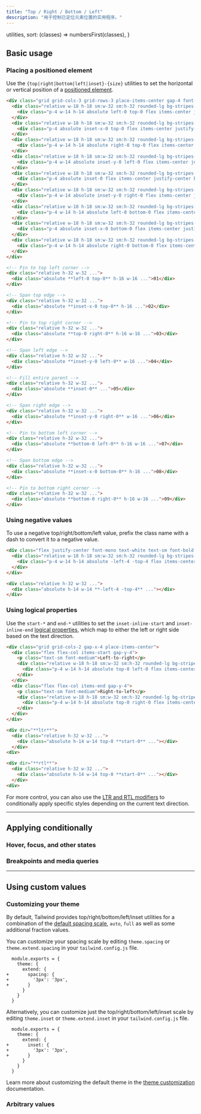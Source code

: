 ```yaml
---
title: "Top / Right / Bottom / Left"
description: "用于控制已定位元素位置的实用程序。"
---
```



  utilities,
  sort: (classes) => numbersFirst(classes),
}

## Basic usage

### Placing a positioned element

Use the `{top|right|bottom|left|inset}-{size}` utilities to set the horizontal or vertical position of a [positioned element](/docs/position).

```html {{ example: true }}
<div class="grid grid-cols-3 grid-rows-3 place-items-center gap-4 font-mono text-white text-sm font-bold leading-6">
  <div class="relative w-18 h-18 sm:w-32 sm:h-32 rounded-lg bg-stripes-purple">
    <div class="p-4 w-14 h-14 absolute left-0 top-0 flex items-center justify-center bg-purple-500 shadow-lg rounded-lg">01</div>
  </div>
  <div class="relative w-18 h-18 sm:w-32 sm:h-32 rounded-lg bg-stripes-purple">
    <div class="p-4 absolute inset-x-0 top-0 flex items-center justify-center bg-purple-500 shadow-lg rounded-lg">02</div>
  </div>
  <div class="relative w-18 h-18 sm:w-32 sm:h-32 rounded-lg bg-stripes-purple">
    <div class="p-4 w-14 h-14 absolute right-0 top-0 flex items-center justify-center bg-purple-500 shadow-lg rounded-lg">03</div>
  </div>
  <div class="relative w-18 h-18 sm:w-32 sm:h-32 rounded-lg bg-stripes-purple">
    <div class="p-4 w-14 absolute inset-y-0 left-0 flex items-center justify-center bg-purple-500 shadow-lg rounded-lg">04</div>
  </div>
  <div class="relative w-18 h-18 sm:w-32 sm:h-32 rounded-lg bg-stripes-purple">
    <div class="p-4 absolute inset-0 flex items-center justify-center bg-purple-500 shadow-lg rounded-lg">05</div>
  </div>
  <div class="relative w-18 h-18 sm:w-32 sm:h-32 rounded-lg bg-stripes-purple">
    <div class="p-4 w-14 absolute inset-y-0 right-0 flex items-center justify-center bg-purple-500 shadow-lg rounded-lg">06</div>
  </div>
  <div class="relative w-18 h-18 sm:w-32 sm:h-32 rounded-lg bg-stripes-purple">
    <div class="p-4 w-14 h-14 absolute left-0 bottom-0 flex items-center justify-center bg-purple-500 shadow-lg rounded-lg">07</div>
  </div>
  <div class="relative w-18 h-18 sm:w-32 sm:h-32 rounded-lg bg-stripes-purple">
    <div class="p-4 absolute inset-x-0 bottom-0 flex items-center justify-center bg-purple-500 shadow-lg rounded-lg">08</div>
  </div>
  <div class="relative w-18 h-18 sm:w-32 sm:h-32 rounded-lg bg-stripes-purple">
    <div class="p-4 w-14 h-14 absolute right-0 bottom-0 flex items-center justify-center bg-purple-500 shadow-lg rounded-lg">09</div>
  </div>
</div>
```

```html
<!-- Pin to top left corner -->
<div class="relative h-32 w-32 ...">
  <div class="absolute **left-0 top-0** h-16 w-16 ...">01</div>
</div>

<!-- Span top edge -->
<div class="relative h-32 w-32 ...">
  <div class="absolute **inset-x-0 top-0** h-16 ...">02</div>
</div>

<!-- Pin to top right corner -->
<div class="relative h-32 w-32 ...">
  <div class="absolute **top-0 right-0** h-16 w-16 ...">03</div>
</div>

<!-- Span left edge -->
<div class="relative h-32 w-32 ...">
  <div class="absolute **inset-y-0 left-0** w-16 ...">04</div>
</div>

<!-- Fill entire parent -->
<div class="relative h-32 w-32 ...">
  <div class="absolute **inset-0** ...">05</div>
</div>

<!-- Span right edge -->
<div class="relative h-32 w-32 ...">
  <div class="absolute **inset-y-0 right-0** w-16 ...">06</div>
</div>

<!-- Pin to bottom left corner -->
<div class="relative h-32 w-32 ...">
  <div class="absolute **bottom-0 left-0** h-16 w-16 ...">07</div>
</div>

<!-- Span bottom edge -->
<div class="relative h-32 w-32 ...">
  <div class="absolute **inset-x-0 bottom-0** h-16 ...">08</div>
</div>

<!-- Pin to bottom right corner -->
<div class="relative h-32 w-32 ...">
  <div class="absolute **bottom-0 right-0** h-16 w-16 ...">09</div>
</div>
```

### Using negative values

To use a negative top/right/bottom/left value, prefix the class name with a dash to convert it to a negative value.

```html {{ example: true }}
<div class="flex justify-center font-mono text-white text-sm font-bold leading-6">
  <div class="relative w-18 h-18 sm:w-32 sm:h-32 rounded-lg bg-stripes-purple">
    <div class="p-4 w-14 h-14 absolute -left-4 -top-4 flex items-center justify-center bg-purple-500 shadow-lg rounded-lg"></div>
  </div>
</div>
```

```html
<div class="relative h-32 w-32 ...">
  <div class="absolute h-14 w-14 **-left-4 -top-4** ..."></div>
</div>
```

### Using logical properties

Use the `start-*` and `end-*` utilities to set the `inset-inline-start` and `inset-inline-end` [logical properties](https://developer.mozilla.org/en-US/docs/Web/CSS/CSS_Logical_Properties/Basic_concepts), which map to either the left or right side based on the text direction.

```html {{ example: true }}
<div class="grid grid-cols-2 gap-x-4 place-items-center">
  <div class="flex flex-col items-start gap-y-4">
    <p class="text-sm font-medium">Left-to-right</p>
    <div class="relative w-18 h-18 sm:w-32 sm:h-32 rounded-lg bg-stripes-purple">
      <div class="p-4 w-14 h-14 absolute top-0 left-0 flex items-center justify-center bg-purple-500 shadow-lg rounded-lg"></div>
    </div>
  </div>
  <div class="flex flex-col items-end gap-y-4">
    <p class="text-sm font-medium">Right-to-left</p>
    <div class="relative w-18 h-18 sm:w-32 sm:h-32 rounded-lg bg-stripes-purple">
      <div class="p-4 w-14 h-14 absolute top-0 right-0 flex items-center justify-center bg-purple-500 shadow-lg rounded-lg"></div>
    </div>
  </div>
</div>
```

```html
<div dir="**ltr**">
  <div class="relative h-32 w-32 ...">
    <div class="absolute h-14 w-14 top-0 **start-0** ..."></div>
  </div>
<div>

<div dir="**rtl**">
  <div class="relative h-32 w-32 ...">
    <div class="absolute h-14 w-14 top-0 **start-0** ..."></div>
  </div>
<div>
```

For more control, you can also use the [LTR and RTL modifiers](/docs/hover-focus-and-other-states#rtl-support) to conditionally apply specific styles depending on the current text direction.

---

## <Heading ignore>Applying conditionally</Heading>

### <Heading ignore>Hover, focus, and other states</Heading>

<HoverFocusAndOtherStates defaultClass="top-4" featuredClass="top-6" />

### <Heading ignore>Breakpoints and media queries</Heading>

<BreakpointsAndMediaQueries defaultClass="top-4" featuredClass="top-6" />

---

## Using custom values

### Customizing your theme

By default, Tailwind provides top/right/bottom/left/inset utilities for a combination of the [default spacing scale](/docs/customizing-spacing#default-spacing-scale), `auto`, `full` as well as some additional fraction values.

You can customize your spacing scale by editing `theme.spacing` or `theme.extend.spacing` in your `tailwind.config.js` file.

```diff-js {{ filename: 'tailwind.config.js' }}
  module.exports = {
    theme: {
      extend: {
+       spacing: {
+         '3px': '3px',
+       }
      }
    }
  }
```

Alternatively, you can customize just the top/right/bottom/left/inset scale by editing `theme.inset` or `theme.extend.inset` in your `tailwind.config.js` file.

```diff-js {{ filename: 'tailwind.config.js' }}
  module.exports = {
    theme: {
      extend: {
+       inset: {
+         '3px': '3px',
+       }
      }
    }
  }
```

Learn more about customizing the default theme in the [theme customization](/docs/theme#customizing-the-default-theme) documentation.

### Arbitrary values

<ArbitraryValues property="top/right/bottom/left" featuredClass="top-[3px]" />
